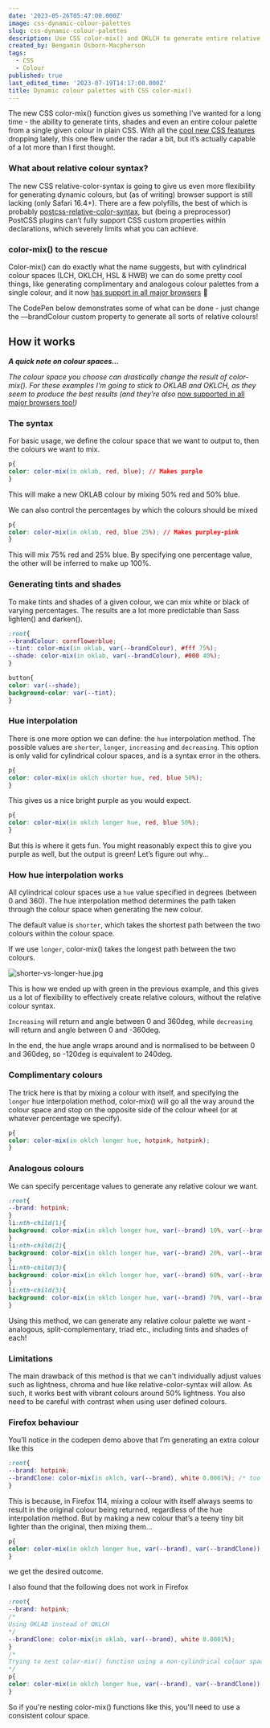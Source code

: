 ```yaml
---
date: '2023-05-26T05:47:00.000Z'
image: css-dynamic-colour-palettes
slug: css-dynamic-colour-palettes
description: Use CSS color-mix() and OKLCH to generate entire relative colour palettes
created_by: Bengamin Osborn-Macpherson
tags:
  - CSS
  - Colour
published: true
last_edited_time: '2023-07-19T14:17:00.000Z'
title: Dynamic colour palettes with CSS color-mix()
---
```


The new CSS color-mix() function gives us something I’ve wanted for a long time - the ability to generate tints, shades and even an entire colour palette from a single given colour in plain CSS. With all the [cool new CSS features](https://developer.chrome.com/blog/whats-new-css-ui-2023/) dropping lately, this one flew under the radar a bit, but it’s actually capable of a lot more than I first thought.


### What about relative colour syntax?                                                                                                                                                                              


The new CSS relative-color-syntax is going to give us even more flexibility for generating dynamic colours, but (as of writing) browser support is still lacking (only Safari 16.4+). There are a few polyfills, the best of which is probably [postcss-relative-color-syntax](https://github.com/csstools/postcss-plugins/tree/main/plugins/postcss-relative-color-syntax), but (being a preprocessor) PostCSS plugins can’t fully support CSS custom properties within declarations, which severely limits what you can achieve. 


### color-mix() to the rescue


Color-mix() can do exactly what the name suggests, but with cylindrical colour spaces (LCH, OKLCH, HSL & HWB) we can do some pretty cool things, like generating complimentary and analogous colour palettes from a single colour, and it now [has support in all major browsers](https://caniuse.com/mdn-css_types_color_color-mix) 🎉


The CodePen below demonstrates some of what can be done - just change the —brandColour custom property to generate all sorts of relative colours!



<CodepenEmbed url="https://codepen.io/bengamino/pen/xxyeRVZ" />


## How it works


_**A quick note on colour spaces…**_


_The colour space you choose can drastically change the result of color-mix(). For these examples I’m going to stick to OKLAB and OKLCH, as they seem to produce the best results (and they’re also_ [now supported in all major browsers too!](https://caniuse.com/mdn-css_types_color_oklch)_)_


### The syntax


For basic usage, we define the colour space that we want to output to, then the colours we want to mix.


```css
p{
color: color-mix(in oklab, red, blue); // Makes purple
}
```


This will make a new OKLAB colour by mixing 50% red and 50% blue.


We can also control the percentages by which the colours should be mixed


```css
p{
color: color-mix(in oklab, red, blue 25%); // Makes purpley-pink
}
```


This will mix 75% red and 25% blue. By specifying one percentage value, the other will be inferred to make up 100%.


### Generating tints and shades


To make tints and shades of a given colour, we can mix white or black of varying percentages. The results are a lot more predictable than Sass lighten() and darken().


```css
:root{
--brandColour: cornflowerblue;
--tint: color-mix(in oklab, var(--brandColour), #fff 75%);
--shade: color-mix(in oklab, var(--brandColour), #000 40%);
}

button{
color: var(--shade);
background-color: var(--tint);
}
```


### Hue interpolation


There is one more option we can define: the `hue` interpolation method. The possible values are `shorter`, `longer`, `increasing` and `decreasing`. This option is only valid for cylindrical colour spaces, and is a syntax error in the others.


```css
p{
color: color-mix(in oklch shorter hue, red, blue 50%);
}
```


This gives us a nice bright purple as you would expect.


```css
p{
color: color-mix(in oklch longer hue, red, blue 50%);
}
```


But this is where it gets fun. You might reasonably expect this to give you purple as well, but the output is green! Let’s figure out why…


### How hue interpolation works


All cylindrical colour spaces use a `hue` value specified in degrees (between 0 and 360). The hue interpolation method determines the path taken through the colour space when generating the new colour. 


The default value is `shorter`, which takes the shortest path between the two colours within the colour space.


If we use `longer`, color-mix() takes the longest path between the two colours.


![shorter-vs-longer-hue.jpg](https://bengam.in/shorter-vs-longer-hue.jpg)


This is how we ended up with green in the previous example, and this gives us a lot of flexibility to effectively create relative colours, without the relative colour syntax.


`Increasing` will return and angle between 0 and 360deg, while `decreasing` will return and angle between 0 and -360deg. 


In the end, the hue angle wraps around and is normalised to be between 0 and 360deg, so -120deg is equivalent to 240deg.


### Complimentary colours


The trick here is that by mixing a colour with itself, and specifying the `longer` hue interpolation method,  color-mix() will go all the way around the colour space and stop on the opposite side of the colour wheel (or at whatever percentage we specify).


```css
p{
color: color-mix(in oklch longer hue, hotpink, hotpink);
}
```


### Analogous colours


We can specify percentage values to generate any relative colour we want. 


```css
:root{
--brand: hotpink;
}
li:nth-child(1){
background: color-mix(in oklch longer hue, var(--brand) 10%, var(--brand));
}
li:nth-child(2){
background: color-mix(in oklch longer hue, var(--brand) 20%, var(--brand));
}
li:nth-child(3){
background: color-mix(in oklch longer hue, var(--brand) 60%, var(--brand));
}
li:nth-child(3){
background: color-mix(in oklch longer hue, var(--brand) 70%, var(--brand));
}

```


Using this method, we can generate any relative colour palette we want - analogous, split-complementary, triad etc., including tints and shades of each!


### Limitations


The main drawback of this method is that we can't individually adjust values such as lightness, chroma and hue like relative-color-syntax will allow. As such, it works best with vibrant colours around 50% lightness. You also need to be careful with contrast when using user defined colours. 


### Firefox behaviour


You’ll notice in the codepen demo above that I’m generating an extra colour like this


```css
:root{
--brand: hotpink;
--brandClone: color-mix(in oklch, var(--brand), white 0.0001%); /* too many 0's breaks it :/ */
}
```


This is because, in Firefox 114, mixing a colour with itself always seems to result in the original colour being returned, regardless of the hue interpolation method. But by making a new colour that’s a teeny tiny bit lighter than the original, then mixing them…


```css
p{
color: color-mix(in oklch longer hue, var(--brand), var(--brandClone));
}
```


we get the desired outcome.


I also found that the following does not work in Firefox


```css
:root{
--brand: hotpink;
/* 
Using OKLAB instead of OKLCH 
*/
--brandClone: color-mix(in oklab, var(--brand), white 0.0001%);
}
/*
Trying to nest color-mix() function using a non-cylindrical colour space
*/
p{
color: color-mix(in oklch longer hue, var(--brand), var(--brandClone));
}
```


So if you're nesting color-mix() functions like this, you'll need to use a consistent colour space. 

